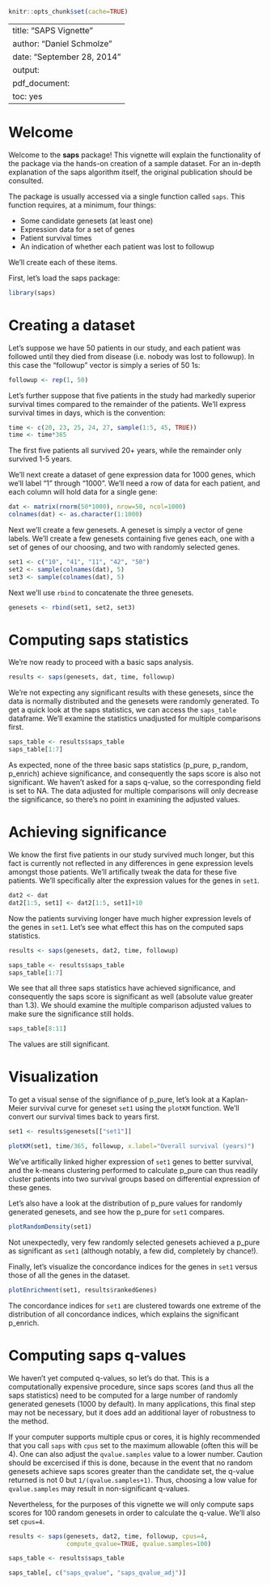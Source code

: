 \VignetteEngine{knitr::knitr}
\VignetteIndexEntry{An Introduction to the saps package}

```r
knitr::opts_chunk$set(cache=TRUE)
```

---
title: "SAPS Vignette"
author: "Daniel Schmolze"
date: "September 28, 2014"
output:
  pdf_document:
    toc: yes
---


# Welcome

Welcome to the **saps** package! This vignette will explain the functionality of the package via the hands-on creation of a sample dataset. For an in-depth explanation of the saps algorithm itself, the original publication should be consulted.

The package is usually accessed via a single function called `saps`. This function requires, at a minimum, four things:

* Some candidate genesets (at least one)
* Expression data for a set of genes
* Patient survival times
* An indication of whether each patient was lost to followup

We'll create each of these items. 

First, let's load the saps package:

```r
library(saps)
```


# Creating a dataset

Let's suppose we have 50 patients in our study, and each patient was followed until they died from disease (i.e. nobody was lost to followup). In this case the "followup" vector is simply a series of 50 1s:


```r
followup <- rep(1, 50)
```
Let's further suppose that five patients in the study had markedly superior survival times compared to the remainder of the patients. We'll express survival times in days, which is the convention:

```r
time <- c(20, 23, 25, 24, 27, sample(1:5, 45, TRUE))
time <- time*365
```
The first five patients all survived 20+ years, while the remainder only survived 1-5 years.

We'll next create a dataset of gene expression data for 1000 genes, which we'll label "1" through "1000". We'll need a row of data for each patient, and each column will hold data for a single gene:

```r
dat <- matrix(rnorm(50*1000), nrow=50, ncol=1000)
colnames(dat) <- as.character(1:1000)
```
Next we'll create a few genesets. A geneset is simply a vector of gene labels. We'll create a few genesets containing five genes each, one with a set of genes of our choosing, and two with randomly selected genes. 

```r
set1 <- c("10", "41", "11", "42", "50")
set2 <- sample(colnames(dat), 5)
set3 <- sample(colnames(dat), 5)
```
Next we'll use `rbind` to concatenate the three genesets.
```r
genesets <- rbind(set1, set2, set3)
```

# Computing saps statistics
We're now ready to proceed with a basic saps analysis.
```r
results <- saps(genesets, dat, time, followup)
```
We're not expecting any significant results with these genesets, since the data is normally distributed and the genesets were randomly generated. To get a quick look at the saps statistics, we can access the `saps_table` dataframe. We'll examine the statistics unadjusted for multiple comparisons first.
```r
saps_table <- results$saps_table
saps_table[1:7]
```
As expected, none of the three basic saps statistics (p_pure, p_random, p_enrich) achieve significance, and consequently the saps score is also not significant. We haven't asked for a saps q-value, so the corresponding field is set to NA. The data adjusted for multiple comparisons will only decrease the significance, so there's no point in examining the adjusted values.

# Achieving significance
We know the first five patients in our study survived much longer, but this fact is currently not reflected in any differences in gene expression levels amongst those patients. We'll artifically tweak the data for these five patients. We'll specifically alter the expression values for the genes in `set1`.
```r
dat2 <- dat
dat2[1:5, set1] <- dat2[1:5, set1]+10
```
Now the patients surviving longer have much higher expression levels of the genes in `set1`. Let's see what effect this has on the computed saps statistics.
```r
results <- saps(genesets, dat2, time, followup)
```
```r
saps_table <- results$saps_table
saps_table[1:7]
```
We see that all three saps statistics have achieved significance, and consequently the saps score is significant as well (absolute value greater than 1.3). We should examine the multiple comparison adjusted values to make sure the significance still holds.
```r
saps_table[8:11]
```
The values are still significant.

# Visualization
To get a visual sense of the signifiance of p_pure, let's look at a Kaplan-Meier survival curve for geneset `set1` using the `plotKM` function. We'll convert our survival times back to years first.

```r
set1 <- results$genesets[["set1"]]

plotKM(set1, time/365, followup, x.label="Overall survival (years)")
```

We've artifically linked higher expression of `set1` genes to better survival, and the k-means clustering performed to calculate p_pure can thus readily cluster patients into two survival groups based on differential expression of these genes.

Let's also have a look at the distribution of p_pure values for randomly generated genesets, and see how the p_pure for `set1` compares.
```r
plotRandomDensity(set1)
```

Not unexpectedly, very few randomly selected genesets achieved a p_pure as significant as `set1` (although notably, a few did, completely by chance!).

Finally, let's visualize the concordance indices for the genes in `set1` versus those of all the genes in the dataset.
```r
plotEnrichment(set1, results$rankedGenes)
```

The concordance indices for `set1` are clustered towards one extreme of the distribution of all concordance indices, which explains the significant p_enrich.

# Computing saps q-values
We haven't yet computed q-values, so let's do that. This is a computationally expensive procedure, since saps scores (and thus all the saps statistics) need to be computed for a large number of randomly generated genesets (1000 by default). In many applications, this final step may not be necessary, but it does add an additional layer of robustness to the method. 

If your computer supports multiple cpus or cores, it is highly recommended that you call `saps` with `cpus` set to the maximum allowable (often this will be 4). One can also adjust the `qvalue.samples` value to a lower number. Caution should be excercised if this is done, because in the event that no random genesets achieve saps scores greater than the candidate set, the q-value returned is not 0 but `1/(qvalue.samples+1)`. Thus, choosing a low value for `qvalue.samples` may result in non-significant q-values.

Nevertheless, for the purposes of this vignette we will only compute saps scores for 100 random genesets in order to calculate the q-value. We'll also set `cpus=4`.

```r
results <- saps(genesets, dat2, time, followup, cpus=4, 
                compute_qvalue=TRUE, qvalue.samples=100)
```
```r
saps_table <- results$saps_table

saps_table[, c("saps_qvalue", "saps_qvalue_adj")]
```
